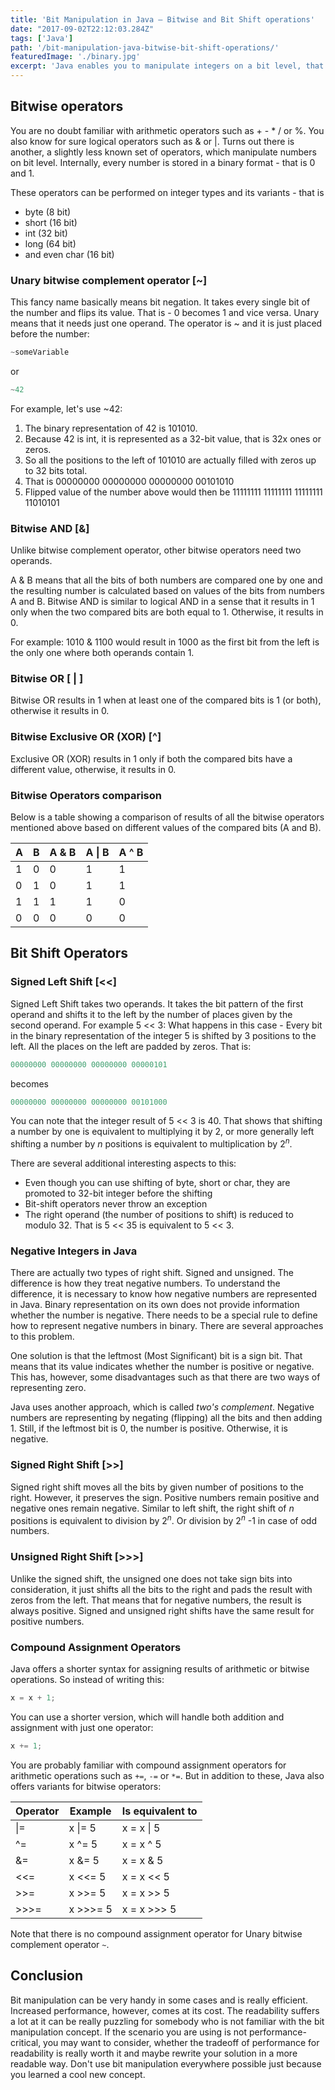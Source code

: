 ```yaml
---
title: 'Bit Manipulation in Java – Bitwise and Bit Shift operations'
date: "2017-09-02T22:12:03.284Z"
tags: ['Java']
path: '/bit-manipulation-java-bitwise-bit-shift-operations/'
featuredImage: './binary.jpg'
excerpt: 'Java enables you to manipulate integers on a bit level, that means operating on specific bits, which represent an integer number. In some cases, it can be really handy.'
---
```


<PostHeader frontmatter={props.data.mdx.frontmatter} />

## Bitwise operators

You are no doubt familiar with arithmetic operators such as + - \* / or %. You also know for sure logical operators such as & or \|. Turns out there is another, a slightly less known set of operators, which manipulate numbers on bit level. Internally, every number is stored in a binary format - that is 0 and 1.

These operators can be performed on integer types and its variants - that is

-   byte (8 bit)
-   short (16 bit)
-   int (32 bit)
-   long (64 bit)
-   and even char (16 bit)

### Unary bitwise complement operator \[\~\]

This fancy name basically means bit negation. It takes every single bit of the number and flips its value. That is - 0 becomes 1 and vice versa. Unary means that it needs just one operand. The operator is \~ and it is just placed before the number:

```java
~someVariable
```

or

```java
~42
```

For example, let's use \~42:

1.  The binary representation of 42 is 101010.
2.  Because 42 is int, it is represented as a 32-bit value, that is 32x ones or zeros.
3.  So all the positions to the left of 101010 are actually filled with zeros up to 32 bits total.
4.  That is 00000000 00000000 00000000 00101010
5.  Flipped value of the number above would then be 11111111 11111111 11111111 11010101

### Bitwise AND \[&\]

Unlike bitwise complement operator, other bitwise operators need two operands.

A & B means that all the bits of both numbers are compared one by one and the resulting number is calculated based on values of the bits from numbers A and B. Bitwise AND is similar to logical AND in a sense that it results in 1 only when the two compared bits are both equal to 1. Otherwise, it results in 0.

For example: 1010 & 1100 would result in 1000 as the first bit from the left is the only one where both operands contain 1.

### Bitwise OR \[ \| \]

Bitwise OR results in 1 when at least one of the compared bits is 1 (or both), otherwise it results in 0.

### Bitwise Exclusive OR (XOR) \[\^\]

Exclusive OR (XOR) results in 1 only if both the compared bits have a different value, otherwise, it results in 0.

### Bitwise Operators comparison

Below is a table showing a comparison of results of all the bitwise operators mentioned above based on different values of the compared bits (A and B).

| A | B | A & B | A \| B | A \^ B |
|---|---|-------|--------|--------|
| 1 | 0 | 0     | 1      | 1      |
| 0 | 1 | 0     | 1      | 1      |
| 1 | 1 | 1     | 1      | 0      |
| 0 | 0 | 0     | 0      | 0      |

## Bit Shift Operators

### Signed Left Shift \[\<\<\]

Signed Left Shift takes two operands. It takes the bit pattern of the first operand and shifts it to the left by the number of places given by the second operand. For example 5 \<\< 3: What happens in this case - Every bit in the binary representation of the integer 5 is shifted by 3 positions to the left. All the places on the left are padded by zeros. That is:

```java
00000000 00000000 00000000 00000101
```

becomes

```java
00000000 00000000 00000000 00101000
```

You can note that the integer result of 5 \<\< 3 is 40. That shows that shifting a number by one is equivalent to multiplying it by 2, or more generally left shifting a number by *n* positions is equivalent to multiplication by 2<sup>*n*</sup>.

There are several additional interesting aspects to this:

-   Even though you can use shifting of byte, short or char, they are promoted to 32-bit integer before the shifting
-   Bit-shift operators never throw an exception
-   The right operand (the number of positions to shift) is reduced to modulo 32. That is 5 \<\< 35 is equivalent to 5 \<\< 3.

### Negative Integers in Java

There are actually two types of right shift. Signed and unsigned. The difference is how they treat negative numbers. To understand the difference, it is necessary to know how negative numbers are represented in Java. Binary representation on its own does not provide information whether the number is negative. There needs to be a special rule to define how to represent negative numbers in binary. There are several approaches to this problem.

One solution is that the leftmost (Most Significant) bit is a sign bit. That means that its value indicates whether the number is positive or negative. This has, however, some disadvantages such as that there are two ways of representing zero.

Java uses another approach, which is called *two's complement*. Negative numbers are representing by negating (flipping) all the bits and then adding 1. Still, if the leftmost bit is 0, the number is positive. Otherwise, it is negative.

### Signed Right Shift \[\>\>\]

Signed right shift moves all the bits by given number of positions to the right. However, it preserves the sign. Positive numbers remain positive and negative ones remain negative. Similar to left shift, the right shift of *n* positions is equivalent to division by 2<sup>*n*</sup>. Or division by 2<sup>*n*</sup> -1 in case of odd numbers.

### Unsigned Right Shift \[\>\>\>\]

Unlike the signed shift, the unsigned one does not take sign bits into consideration, it just shifts all the bits to the right and pads the result with zeros from the left. That means that for negative numbers, the result is always positive. Signed and unsigned right shifts have the same result for positive numbers.

### Compound Assignment Operators
Java offers a shorter syntax for assigning results of arithmetic or bitwise operations. So instead of writing this:

```java
x = x + 1;
```

You can use a shorter version, which will handle both addition and assignment with just one operator:

```java
x += 1;
```

You are probably familiar with compound assignment operators for arithmetic operations such as `+=`, `-=` or `*=`. But in addition to these, Java also offers variants for bitwise operators:

| Operator | Example     | Is equivalent to |
|----------|-------------|------------------|
| \|=      | x \|= 5     | x = x \| 5       |
| ^=       | x ^= 5      | x = x ^ 5        |
| &=       | x &= 5      | x = x & 5        |
| \<\<=    | x \<\<= 5   | x = x \<\< 5     |
| \>\>=    | x \>\>= 5   | x = x \>\> 5     |
| \>\>\>=  | x \>\>\>= 5 | x = x \>\>\> 5   |
  
Note that there is no compound assignment operator for Unary bitwise complement operator `~`.

## Conclusion
Bit manipulation can be very handy in some cases and is really efficient. Increased performance, however, comes at its cost. The readability suffers a lot at it can be really puzzling for somebody who is not familiar with the bit manipulation concept. If the scenario you are using is not performance-critical, you may want to consider, whether the tradeoff of performance for readability is really worth it and maybe rewrite your solution in a more readable way. Don't use bit manipulation everywhere possible just because you learned a cool new concept.
